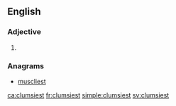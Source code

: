 ==English==

===Adjective===
{{head|en|adjective superlative form}}

# {{en-superlative of|clumsy}}

===Anagrams===
* [[muscliest#English|muscliest]]

[[ca:clumsiest]]
[[fr:clumsiest]]
[[simple:clumsiest]]
[[sv:clumsiest]]